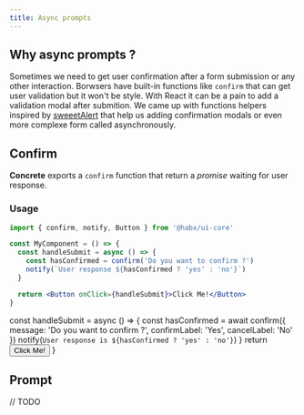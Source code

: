 ```yaml
---
title: Async prompts
---
```


## Why async prompts ?

Sometimes we need to get user confirmation after a form submission or any other interaction.
Borwsers have built-in functions like `confirm` that can get user validation but it won't be style.
With React it can be a pain to add a validation modal after submition. We came up with functions helpers inspired by
[sweeetAlert](https://sweetalert2.github.io/) that help us adding confirmation modals or even more complexe form called
asynchronously.

## Confirm
**Concrete** exports a `confirm` function that return a _promise_ waiting for user response.

### Usage


```jsx
import { confirm, notify, Button } from '@habx/ui-core'

const MyComponent = () => {
  const handleSubmit = async () => {
    const hasConfirmed = confirm('Do you want to confirm ?')
    notify(`User response ${hasConfirmed ? 'yes' : 'no'}`)
  }

  return <Button onClick={handleSubmit}>Click Me!</Button>
}

```

  const handleSubmit = async () => {
    const hasConfirmed = await confirm({ message: 'Do you want to confirm ?', confirmLabel: 'Yes', cancelLabel: 'No' })
    notify(`User response is ${hasConfirmed ? 'yes' : 'no'}`)
  }
  return <Button onClick={handleSubmit}>Click Me!</Button>
}

<BasicConfirmUsage />


## Prompt

// TODO
